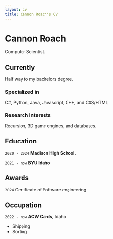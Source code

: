 ---
layout: cv
title: Cannon Roach's CV
---
# Cannon Roach
Computer Scientist.


## Currently

Half way to my bachelors degree.

### Specialized in

C#, Python, Java, Javascript, C++, and CSS/HTML

### Research interests

Recursion, 3D game engines, and databases.


## Education

`2020 - 2024`
__Madison High School.__

`2021 - now`
__BYU Idaho__

## Awards

`2024`
Certificate of Software engineering


## Occupation

`2022 - now`
__ACW Cards__, Idaho

- Shipping
- Sorting

<!-- ### Footer

Last updated: May 2013 -->